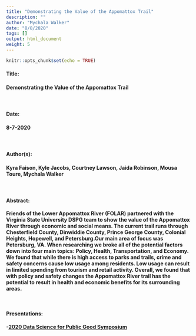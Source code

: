 ```yaml
---
title: "Demonstrating the Value of the Appomattox Trail"
description: ""
author: "Mychala Walker"
date: "8/8/2020"
tags: []
output: html_document
weight: 5
---
```


```r
knitr::opts_chunk$set(echo = TRUE)
```

#### <b> Title: <br>
#### Demonstrating the Value of the Appomattox Trail

<br>

#### <b> Date: <br>
#### 8-7-2020

<br>

#### <b> Author(s): <br>
#### Kyra Faison, Kyle Jacobs, Courtney Lawson, Jaida Robinson, Mousa Toure, Mychala Walker <br>

<br>

#### <b> Abstract: <br>
Friends of the Lower Appomattox River (FOLAR) partnered with the Virginia State University DSPG team to show the value of the Appomattox River through economic and social means. The current trail runs through Chesterfield County, Dinwiddie County, Prince George County, Colonial Heights, Hopewell, and Petersburg.Our main area of focus was Petersburg, VA. When researching we broke all of the potential factors down into four main topics: Policy, Health, Transportation, and Economy. We found that while there is high access to parks and trails, crime and safety concerns cause low usage among residents. Low usage can result in limited spending from tourism and retail activity. Overall, we found that with policy and safety changes the Appomattox River trail has the potential to result in health and economic benefits for its surrounding areas. 

<br>

#### <b> Presentations: <br>
-[2020 Data Science for Public Good Symposium](https://biocomplexity.virginia.edu/events/data-science-public-good-forum)
